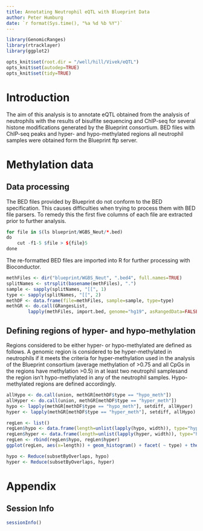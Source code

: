 ```yaml
---
title: Annotating Neutrophil eQTL with Blueprint Data
author: Peter Humburg
date: `r format(Sys.time(), "%a %d %b %Y")`
---
```


```r
library(GenomicRanges)
library(rtracklayer)
library(ggplot2)

opts_knit$set(root.dir = "/well/hill/Vivek/eQTL")
opts_knit$set(autodep=TRUE)
opts_knit$set(tidy=TRUE)
```

# Introduction
The aim of this analysis is to annotate eQTL obtained from the analysis
of neutrophils with the results of bisulfite sequencing and ChIP-seq
for several histone modifications generated by the Blueprint consortium.
BED files with ChIP-seq peaks and hyper- and hypo-methylated regions
all neutrophil samples were obtained form the Blueprint ftp server.

# Methylation data
## Data processing
The BED files provided by Blueprint do not conform to the BED specification.
This causes difficulties when trying to process them with BED file parsers.
To remedy this the first five columns of each file are extracted prior
to further analysis.

```r
for file in $(ls blueprint/WGBS_Neut/*.bed)
do
	cut -f1-5 $file > ${file}5
done	
```
The re-formatted BED files are imported into R for further processing with 
Bioconductor. 

```r
methFiles <- dir("blueprint/WGBS_Neut", ".bed4", full.names=TRUE)
splitNames <- strsplit(basename(methFiles), ".")
sample <- sapply(splitNames, "[[", 1)
type <- sapply(splitNames, "[[", 2)
methDF <- data.frame(file=methFiles, sample=sample, type=type)
methGR <- do.call(GRangesList, 
		lapply(methFiles, import.bed, genome="hg19", asRangedData=FALSE))
```

## Defining regions of hyper- and hypo-methylation
Regions considered to be either hyper- or hypo-methylated are defined as follows.
A genomic region is considered to be hyper-methylated in neutrophils if it
meets the criteria for hyper-methylation used in the analysis of the Blueprint consortium
(average methylation of >0.75 and all CpGs in the regions have methylation >0.5)
in at least two neutrophil samplesand the region isn't hypo-methylated in any of 
the neutrophil samples. Hypo-methylated regions are defined accordingly.

```r
allHypo <- do.call(union, methGR[methDF$type == "hypo_meth"])
allHyper <- do.call(union, methGR[methDF$type == "hyper_meth"])
hypo <- lapply(methGR[methDF$type == "hypo_meth"], setdiff, allHyper)
hyper <- lapply(methGR[methDF$type == "hyper_meth"], setdiff, allHypo)
```

```r
regLen <- list()
regLen$hypo <- data.frame(length=unlist(lapply(hypo, width)), type="hypo methylated")
regLen$hyper <- data.frame(length=unlist(lapply(hyper, width)), type="hyper methylated")
regLen <- rbind(regLen$hypo, regLen$hyper)
ggplot(regLen, aes(x=length)) + geom_histogram() + facet( ~ type) + theme_bw()
```

```r
hypo <- Reduce(subsetByOverlaps, hypo)
hyper <- Reduce(subsetByOverlaps, hyper)
```

# Appendix {-}
## Session Info
```r
sessionInfo()
```